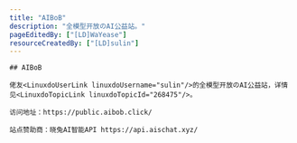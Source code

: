 ```yaml
---
title: "AIBoB"
description: "全模型开放のAI公益站。"
pageEditedBy: ["[LD]WaYease"]
resourceCreatedBy: ["[LD]sulin"]
---
```



<StandardLayout>

    ## AIBoB

    佬友<LinuxdoUserLink linuxdoUsername="sulin"/>的全模型开放のAI公益站，详情见<LinuxdoTopicLink linuxdoTopicId="268475"/>。

    访问地址：https://public.aibob.click/

    站点赞助商：晓兔AI智能API https://api.aischat.xyz/

</StandardLayout>